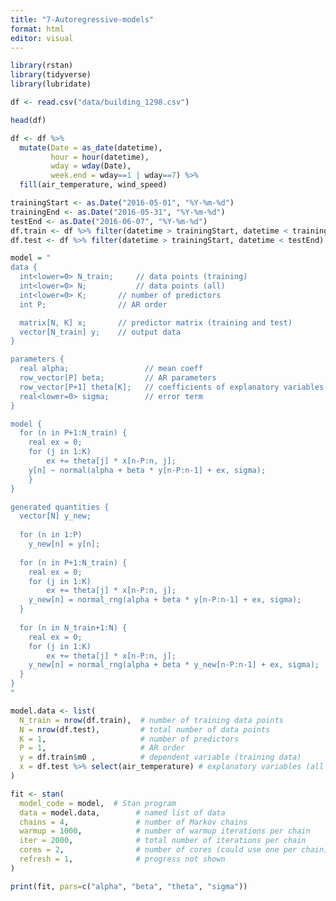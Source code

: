 ---
title: "7-Autoregressive-models"
format: html
editor: visual
---


```{r}
library(rstan)
library(tidyverse)
library(lubridate)

df <- read.csv("data/building_1298.csv")

head(df)
```

```{r}
df <- df %>% 
  mutate(Date = as_date(datetime),
         hour = hour(datetime),
         wday = wday(Date),
         week.end = wday==1 | wday==7) %>%
  fill(air_temperature, wind_speed)

trainingStart <- as.Date("2016-05-01", "%Y-%m-%d")
trainingEnd <- as.Date("2016-05-31", "%Y-%m-%d")
testEnd <- as.Date("2016-06-07", "%Y-%m-%d")
df.train <- df %>% filter(datetime > trainingStart, datetime < trainingEnd)
df.test <- df %>% filter(datetime > trainingStart, datetime < testEnd)

```

```{r}
model = "
data {
  int<lower=0> N_train;     // data points (training)
  int<lower=0> N;           // data points (all)
  int<lower=0> K;       // number of predictors
  int P;                // AR order

  matrix[N, K] x;       // predictor matrix (training and test)
  vector[N_train] y;    // output data
}

parameters {
  real alpha;                 // mean coeff
  row_vector[P] beta;         // AR parameters
  row_vector[P+1] theta[K];   // coefficients of explanatory variables
  real<lower=0> sigma;        // error term
}

model {
  for (n in P+1:N_train) {
    real ex = 0;
    for (j in 1:K)
        ex += theta[j] * x[n-P:n, j];
    y[n] ~ normal(alpha + beta * y[n-P:n-1] + ex, sigma);
    }
}

generated quantities {
  vector[N] y_new;
  
  for (n in 1:P)
    y_new[n] = y[n];
  
  for (n in P+1:N_train) {
    real ex = 0;
    for (j in 1:K)
        ex += theta[j] * x[n-P:n, j];
    y_new[n] = normal_rng(alpha + beta * y[n-P:n-1] + ex, sigma);
  }
  
  for (n in N_train+1:N) {
    real ex = 0;
    for (j in 1:K)
        ex += theta[j] * x[n-P:n, j];
    y_new[n] = normal_rng(alpha + beta * y_new[n-P:n-1] + ex, sigma);
  }
}
"

model.data <- list(
  N_train = nrow(df.train),  # number of training data points
  N = nrow(df.test),         # total number of data points
  K = 1,                     # number of predictors
  P = 1,                     # AR order
  y = df.train$m0 ,          # dependent variable (training data)
  x = df.test %>% select(air_temperature) # explanatory variables (all data)
)

fit <- stan(
  model_code = model,  # Stan program
  data = model.data,        # named list of data
  chains = 4,               # number of Markov chains
  warmup = 1000,            # number of warmup iterations per chain
  iter = 2000,              # total number of iterations per chain
  cores = 2,                # number of cores (could use one per chain)
  refresh = 1,              # progress not shown
)

print(fit, pars=c("alpha", "beta", "theta", "sigma"))
```